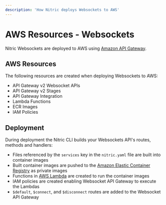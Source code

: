 ```yaml
---
description: 'How Nitric deploys Websockets to AWS'
---
```


# AWS Resources - Websockets

Nitric Websockets are deployed to AWS using [Amazon API Gateway](https://aws.amazon.com/api-gateway/).

## AWS Resources

The following resources are created when deploying Websockets to AWS:

- API Gateway v2 Websocket APIs
- API Gateway v2 Stages
- API Gateway Integration
- Lambda Functions
- ECR Images
- IAM Policies

## Deployment

During deployment the Nitric CLI builds your Websockets API's routes, methods and handlers:

- Files referenced by the `services` key in the `nitric.yaml` file are built into container images
- Built container images are pushed to the [Amazon Elastic Container Registry](https://aws.amazon.com/ecr/) as private images
- Functions in [AWS Lambda](https://aws.amazon.com/lambda/) are created to run the container images
- IAM policies are created enabling Websocket API Gateway to execute the Lambdas
- `$default`, `$connect`, and `$disconnect` routes are added to the Websocket API Gateway
